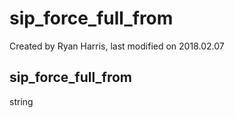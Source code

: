 
# sip_force_full_from 

 Created by  Ryan Harris, last modified on 2018.02.07

## sip_force_full_from

string


